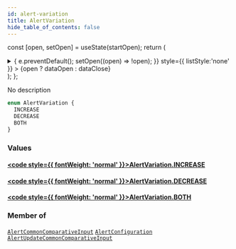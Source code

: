 ```yaml
---
id: alert-variation
title: AlertVariation
hide_table_of_contents: false
---
```






const [open, setOpen] = useState(startOpen);
return (
<details {...(open ? { open: true } : {})} className="details" style={{ border:'none', boxShadow:'none', background:'var(--ifm-background-color)' }}>
<summary
onClick={(e) => {
e.preventDefault();
setOpen((open) => !open);
}}
style={{ listStyle:'none' }} >
{open ? dataOpen : dataClose}
</summary>
{open && children}
</details>
);
};

No description

```graphql
enum AlertVariation {
  INCREASE
  DECREASE
  BOTH
}
```

### Values

#### [<code style={{ fontWeight: 'normal' }}>AlertVariation.<b>INCREASE</b></code>](#)

>

#### [<code style={{ fontWeight: 'normal' }}>AlertVariation.<b>DECREASE</b></code>](#)

>

#### [<code style={{ fontWeight: 'normal' }}>AlertVariation.<b>BOTH</b></code>](#)

>

### Member of

[`AlertCommonComparativeInput`](/api/inputs/alert-common-comparative-input) <Badge class="badge badge--secondary" text="input"/><Bullet />[`AlertConfiguration`](/api/objects/alert-configuration) <Badge class="badge badge--secondary" text="object"/><Bullet />[`AlertUpdateCommonComparativeInput`](/api/inputs/alert-update-common-comparative-input) <Badge class="badge badge--secondary" text="input"/>
